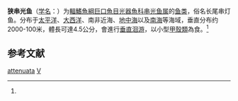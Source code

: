 {{Speciesbox
| genus = Vinciguerria
| species = attenuata
| status = NE
| status_system = IUCN3.1
| authority = Cocco, 1838<ref name='id5456'>{{cite web| url =http://www.bioinfo.cn/db05/BjdwSpecies.php?action=view&id=5456| title =狭串光鱼| work =中国动物物种编目数据库| publisher =中国科学院微生物研究所| author =中国科学院动物研究所| accessdate =2009-04-11| deadurl =yes| archiveurl =https://web.archive.org/web/20160305055331/http://www.bioinfo.cn/db05/BjdwSpecies.php?action=view&id=5456| archivedate =2016-03-05}}</ref>
| synonyms = 
}}

'''狭串光鱼'''（[[学名|学名]]：{{lang|la|''Vinciguerria attenuata''}}）为[[輻鰭魚綱|輻鰭魚綱]][[巨口魚目|巨口魚目]][[光器魚科|光器魚科]][[串光鱼属|串光鱼属]]的[[鱼类|鱼类]]，俗名长尾串灯鱼。分布于[[太平洋|太平洋]]、[[大西洋|大西洋]]、南非近海、[[地中海|地中海]]以及[[南海|南海]]等海域，垂直分布约2000-100米，體長可達4.5公分，會進行[[垂直洄游|垂直洄游]]，以小型[[甲殼類|甲殼類]]為食。<ref name='id5456'/>

== 参考文献 ==
{{reflist}}

{{Taxonbar|from=Q2179793}}

[[Category:串光鱼属|attenuata]]
[[Category:1838年描述的鱼类|V]]

{{鮭形目小作品}}